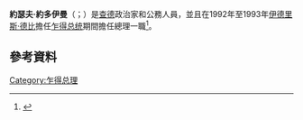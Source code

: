 '''約瑟夫·約多伊曼'''（{{Lang-en|'''Joseph Yodoyman'''}}；{{bd|1950年||1993年|11月22日}}）是[[查德|查德]]政治家和公務人員，並且在1992年至1993年[[伊德里斯·德比|伊德里斯·德比]]擔任[[乍得总统|乍得总统]]期間擔任總理一職<ref name=PO>{{cite web| title =Political Obituary (1990–2007)| url =http://www.terra.es/personal2/monolith/obit_idx.htm| deadurl =yes| archiveurl =https://web.archive.org/web/20070706222559/http://www.terra.es/personal2/monolith/obit_idx.htm| archivedate =2007-07-06}}</ref>。

== 參考資料 ==
{{Reflist}}

[[Category:乍得总理|Category:乍得总理]]